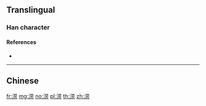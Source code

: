 {{character info/new}}
{{also|澇}}
==Translingual==

===Han character===
{{Han char|rn=85|rad=水|as=07|sn=10|four=|canj=ETBS|ids=⿰氵劳}}

====References====
* {{Han ref|kx=0627.311|hdz=31619.060|uh=6D9D|ud=28061}}

----

==Chinese==
{{zh-see|澇}}

[[fr:涝]]
[[mg:涝]]
[[no:涝]]
[[pl:涝]]
[[th:涝]]
[[zh:涝]]